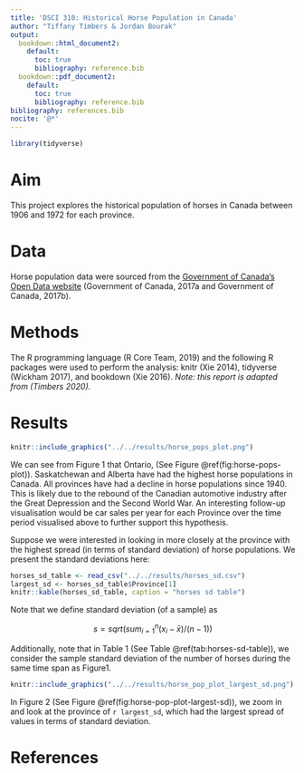 ```yaml
---
title: 'DSCI 310: Historical Horse Population in Canada'
author: "Tiffany Timbers & Jordan Bourak"
output:
  bookdown::html_document2:
    default:
      toc: true
      bibliography: reference.bib
  bookdown::pdf_document2:
    default:
      toc: true
      bibliography: reference.bib
bibliography: references.bib
nocite: '@*'
---
```


```r
library(tidyverse)
```

# Aim

This project explores the historical population of horses in Canada between 1906 and 1972 for each province.

# Data

Horse population data were sourced from the [Government of Canada's Open Data website](http://open.canada.ca/en/open-data) (Government of Canada, 2017a and Government of Canada, 2017b).

# Methods

The R programming language (R Core Team, 2019) and the following R packages were used to perform the analysis: knitr (Xie 2014), tidyverse (Wickham 2017), and bookdown (Xie 2016). *Note: this report is adapted from (Timbers 2020).*

# Results
```r
knitr::include_graphics("../../results/horse_pops_plot.png")
```

We can see from Figure 1 that Ontario, (See Figure \@ref(fig:horse-pops-plot)). Saskatchewan and Alberta have had the highest horse populations in Canada. All provinces have had a decline in horse populations since 1940. This is likely due to the rebound of the Canadian automotive industry after the Great Depression and the Second World War. An interesting follow-up visualisation would be car sales per year for each Province over the time period visualised above to further support this hypothesis.

Suppose we were interested in looking in more closely at the province with the highest spread (in terms of standard deviation) of horse populations. We present the standard deviations here:
```r
horses_sd_table <- read_csv("../../results/horses_sd.csv")
largest_sd <- horses_sd_table$Province[1]
knitr::kable(horses_sd_table, caption = "horses sd table")
```

Note that we define standard deviation (of a sample) as

$$s = sqrt( sum_{i = 1}^n(x_i - \bar{x}) / (n-1))$$

Additionally, note that in Table 1 (See Table \@ref(tab:horses-sd-table)), we consider the sample standard deviation of the number of horses during the same time span as Figure1.


```r
knitr::include_graphics("../../results/horse_pop_plot_largest_sd.png")
```
In Figure 2 (See Figure \@ref(fig:horse-pop-plot-largest-sd)), we zoom in and look at the province of `r largest_sd`, which had the largest spread of values in terms of standard deviation.

# References